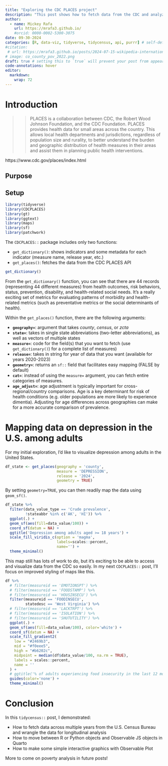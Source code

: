 ```yaml
---
title: "Exploring the CDC PLACES project"
description: "This post shows how to fetch data from the CDC and analyze and map it simply"
author:
  - name: Mickey Rafa
    url: https://mrafa3.github.io/
    #orcid: 0000-0002-5300-3075
date: 09-30-2024
categories: [R, data-viz, tidyverse, tidycensus, api, purrr] # self-defined categories
#citation: 
 # url: https://mrafa3.github.io/posts/2024-07-15-wikipedia-international-mens-soccer/ 
# image: co_county_pov_2022.png
draft: true # setting this to `true` will prevent your post from appearing on your listing page until you're ready!
code-annotations: hover
editor: 
  markdown: 
    wrap: 72
---
```


# Introduction

>> PLACES is a collaboration between CDC, the Robert Wood Johnson Foundation, and the CDC Foundation. PLACES provides health data for small areas across the country. This allows local health departments and jurisdictions, regardless of population size and rurality, to better understand the burden and geographic distribution of health measures in their areas and assist them in planning public health interventions.

https://www.cdc.gov/places/index.html 

## Purpose 



## Setup

```r
library(tidyverse)
library(CDCPLACES)
library(gt)
library(ggtext)
library(maps)
library(sf)
library(patchwork)
```

The `CDCPLACES::` package includes only two functions:

*  `get_dictionary()`: shows indicators and some metadata for each indicator (measure name, release year, etc.)
*  `get_places()`: fetches the data from the CDC PLACES API

```r
get_dictionary()
```

From the `get_dictionary()` function, you can see that there are 44 records (representing 44 different measures) from health outcomes, risk behaviors, status, prevention, disability, and health-related social needs. It's a really exciting set of metrics for evaluating patterns of morbidity and health-related metrics (such as preventative metrics or the social determinants of health).

Within the `get_places()` function, there are the following arguments:

*  **`geography=`**: argument that takes *county*, *census*, or *zcta*
*  **`state=`**: takes in single state abbreviations (two-letter abbreviations), as well as vectors of multiple states
*  **`measure=`**: code for the field(s) that you want to fetch (use `get_dictionary()`) for a complete list of measures)
*  **`release=`**: takes in string for year of data that you want (available for years 2020-2023)
*  **`geometry=`**: returns an `sf::` field that facilitates easy mapping (FALSE by default)
*  **`cat=`**: instead of using the `measure=` argument, you can fetch entire categories of measures. 
*  **`age_adjust=`**: age adjustment is typically important for cross-regional/country comparisons. Age is a key determinant for risk of health conditions (e.g. older populations are more likely to experience dimentia). Adjusting for age differences across geographies can make for a more accurate comparison of prevalence.

# Mapping data on depression in the U.S. among adults

For my initial exploration, I'd like to visualize depression among adults in the United States.  

```r
df_state <- get_places(geography = 'county',
                       measure = 'DEPRESSION',
                       release = '2024',
                       geometry = TRUE)
```

By setting `geometry=TRUE`, you can then readily map the data using `geom_sf()`. 

```r
df_state %>% 
  filter(data_value_type == 'Crude prevalence',
         !stateabbr %in% c('AK', 'HI')) %>% 
  ggplot(.) + 
  geom_sf(aes(fill=data_value/100)) + 
  coord_sf(datum = NA) +
  ggtitle('Depression among adults aged >= 18 years') + 
  scale_fill_viridis_c(option = 'magma',
                       labels=scales::percent,
                       name='') +
  theme_minimal()
```

This map still has lots of work to do, but it's exciting to be able to access and visualize data from the CDC so easily. In my next `CDCPLACES::` post, I'll focus on improved styling of maps like this.




```r
df %>% 
  # filter(measureid == 'EMOTIONSPT') %>% 
  # filter(measureid == 'FOODSTAMP') %>%
  # filter(measureid == 'HOUSINSECU') %>%
  filter(measureid == 'FOODINSECU',
         statedesc == 'West Virginia') %>%
  # filter(measureid == 'LACKTRPT') %>%
  # filter(measureid == 'ISOLATION') %>%
  # filter(measureid == 'SHUTUTILITY') %>%
  ggplot(.) + 
  geom_sf(aes(fill=data_value/100), color='white') + 
  coord_sf(datum = NA) + 
  scale_fill_gradient2(
    low = "#2469b3",
    mid = "#f0eee5",
    high = "#b6202c",
    midpoint = median(df$data_value/100, na.rm = TRUE),
    labels = scales::percent,
    name = ''
  ) + 
  # ggtitle('% of adults experiencing food insecurity in the last 12 months') + 
  guides(color='none') + 
  theme_minimal()
```

# Conclusion

In this `tidycensus::` post, I demonstrated:

-   How to fetch data across multiple years from the U.S. Census Bureau and wrangle the data for longitudinal analysis
-   How to move between R or Python objects and Observable JS objects in Quarto 
-   How to make some simple interactive graphics with Observable Plot

More to come on poverty analysis in future posts!
